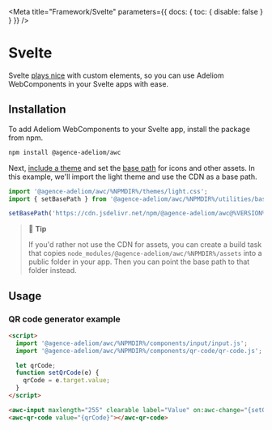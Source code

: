 
<Meta title="Framework/Svelte" parameters={{ docs: { toc: { disable: false } } }} />

# Svelte

Svelte [plays nice](https://custom-elements-everywhere.com/#svelte) with custom elements, so you can use Adeliom WebComponents in your Svelte apps with ease.

## Installation

To add Adeliom WebComponents to your Svelte app, install the package from npm.

```bash
npm install @agence-adeliom/awc
```

Next, [include a theme](?path=/docs/getting-started-themes--documentation) and set the [base path](?path=/docs/getting-started-installation--documentation#setting-the-base-path) for icons and other assets. In this example, we'll import the light theme and use the CDN as a base path.

```jsx
import '@agence-adeliom/awc/%NPMDIR%/themes/light.css';
import { setBasePath } from '@agence-adeliom/awc/%NPMDIR%/utilities/base-path';

setBasePath('https://cdn.jsdelivr.net/npm/@agence-adeliom/awc@%VERSION%/%CDNDIR%/');
```

> 📘 **Tip**
>
> If you'd rather not use the CDN for assets, you can create a build task that copies `node_modules/@agence-adeliom/awc/%NPMDIR%/assets` into a public folder in your app. Then you can point the base path to that folder instead.

## Usage

### QR code generator example

```html
<script>
  import '@agence-adeliom/awc/%NPMDIR%/components/input/input.js';
  import '@agence-adeliom/awc/%NPMDIR%/components/qr-code/qr-code.js';

  let qrCode;
  function setQrCode(e) {
    qrCode = e.target.value;
  }
</script>

<awc-input maxlength="255" clearable label="Value" on:awc-change="{setQrCode}"></awc-input>
<awc-qr-code value="{qrCode}"></awc-qr-code>
```

